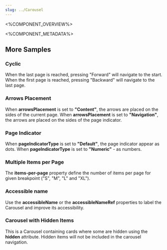 ```yaml
---
slug: ../Carousel
---
```


<%COMPONENT_OVERVIEW%>


<Basic />

<%COMPONENT_METADATA%>

## More Samples

### Cyclic
When the last page is reached, pressing "Forward" will navigate to the start.
When the first page is reached, pressing "Backward" will navigate to the last page.

<Cyclic />

### Arrows Placement
When **arrowsPlacement** is set to **"Content"**, the arrows are placed on the sides of the current page.
When **arrowsPlacement** is set to **"Navigation"**, the arrows are placed on the sides of the page indicator.

<ArrowsPlacement />

### Page Indicator
When **pageIndicatorType** is set to **"Default"**, the page indicator appear as dots.
When **pageIndicatorType** is set to **"Numeric"** - as numbers.

<PageIndicatorType />

### Multiple Items per Page

The **items-per-page** property
define the number of items per page for given breakpoint ("S", "M", "L" and "XL").

<MultipleItemsPerPage />

### Accessible name
Use the **accessibleName** or the **accessibleNameRef** properties to label the Carousel and improve its accessibility.

<AccessibleName />

### Carousel with Hidden Items
This is a Carousel containing cards where some are hidden using the **hidden** attribute. Hidden items will not be included in the carousel navigation.

<CardsWithHidden />
